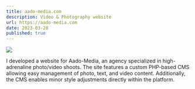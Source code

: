 ```yaml
---
title: aado-media.com
description: Video & Photography website
url: https://aado-media.com
date: 2023-03-28
published: true
---
```


[![](/aadomedia.png)](https://aado-media.com)



I developed a website for Aado-Media, an agency specialized in high-adrenaline photo/video shoots.
The site features a custom PHP-based CMS allowing easy management of photo, text, 
and video content. Additionally, the CMS enables minor style adjustments directly within the platform.
